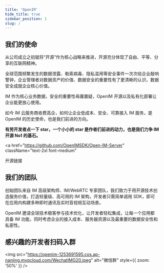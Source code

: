 ```yaml
---
title: 'OpenIM'
hide_title: true
sidebar_position: 1
slug: /
---
```


## 我们的使命

从公司成立之初就将“开源”作为核心战略来推进，开源充分体现了自由、平等、分享的互联网精神。

全球范围频繁发生的数据泄露、勒索病毒、隐私滥用等安全事件一次次给企业敲响警钟，企业管理者对数据资产的价值、数据安全的重要性有了更清晰的认识，数据安全成就企业核心价值。

IM 作为核心业务数据，安全的重要性毋庸置疑，OpenIM 开源以及私有化部署让企业能更放心使用。

如今 IM 云服务商收费高企，如何让企业低成本、安全、可靠接入 IM 服务，是 OpenIM 的历史使命，也是我们前进的方向。

**有劳开发者点一下 star，一个小小的 star 是作者们前进的动力，也是我们力争 IM 开源 No1 的基石。**

<a
  href="https://github.com/OpenIMSDK/Open-IM-Server"
  className="text-2xl font-medium"
>
  开源链接
</a>

## 我们的团队

创始团队来自 IM 高级架构师、IM/WebRTC 专家团队，我们致力于用开源技术创造服务价值，打造轻量级、高可用的 IM 架构，开发者只需简单调用 SDK，即可在应用内构建多种即时通讯及实时音视频互动场景。

OpenIM 邀请全球技术极客参与技术优化，让开发者轻松集成，让每一个应用都具备 IM 功能，同时考虑企业的接入成本、服务器资源以及最重要的数据安全性和私密性。

## 感兴趣的开发者扫码入群

<img
  src="https://openim-1253691595.cos.ap-nanjing.myqcloud.com/WechatIMG20.jpeg"
  alt="微信群"
  style={{ zoom: '50%' }}
/>
